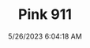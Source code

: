 ---
width: 6000
height: 4000
title: Pink 911
description: A custom painted 911 in Austin, TX.
date: 5/26/2023 6:04:18 AM
cameraMake: Sony
cameraModel: ILCE-7M3
lens: 35mm F1.4 DG DN | Art 021
settingsfStop: f/1.4
settingsISO: ISO 125
settingsShutter: 1/2500
settingsFocalLength: 35 mm
---